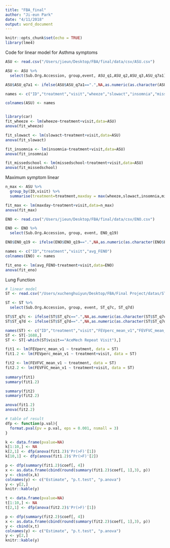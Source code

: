 ```yaml
---
title: "FBA_final"
author: "Ji-eun Park"
date: "4/11/2018"
output: word_document
---
```


```r
knitr::opts_chunk$set(echo = TRUE)
library(lme4)

```

Code for linear model for Asthma symptoms

```r
ASU <- read.csv("/Users/jieun/Desktop/FBA/final/data/csv/ASU.csv")

ASU <- ASU %>%
  select(Sub.Org.Accession, group,event, ASU_q1,ASU_q2,ASU_q3,ASU_q7a1)

ASU$ASU_q7a1 <- ifelse(ASU$ASU_q7a1==".",NA,as.numeric(as.character(ASU$ASU_q7a1)))

names <- c("ID","treatment","visit","wheeze","slowact","insomnia","missedschool")

colnames(ASU) <- names


library(car)
fit_wheeze <- lm(wheeze~treatment+visit,data=ASU)
anova(fit_wheeze)

fit_slowact <- lm(slowact~treatment+visit,data=ASU)
anova(fit_slowact)

fit_insomnia <- lm(insomnia~treatment+visit,data=ASU)
anova(fit_insomnia)

fit_missedschool <- lm(missedschool~treatment+visit,data=ASU)
anova(fit_missedschool)
```

Maximum symptom linear

```r
n_max <- ASU %>%
  group_by(ID,visit) %>%
  summarise(treatment=treatment,maxday = max(wheeze,slowact,insomnia,missedschool,na.rm=T))

fit_max <- lm(maxday~treatment+visit,data=n_max)
anova(fit_max)
```

```r
ENO <- read.csv("/Users/jieun/Desktop/FBA/final/data/csv/ENO.csv")

ENO <- ENO %>%
  select(Sub.Org.Accession, group, event, ENO_q19)

ENO$ENO_q19 <- ifelse(ENO$ENO_q19==".",NA,as.numeric(as.character(ENO$ENO_q19)))

names <- c("ID","treatment","visit","avg_FENO")
colnames(ENO) <- names

fit_eno <- lm(avg_FENO~treatment+visit,data=ENO)
anova(fit_eno)
```


Lung Function

```r
# linear model
ST <- read.csv("/Users/xuchenghuiyun/Desktop/FBA/Final Project/datas/ST.csv")

ST <- ST %>%
  select(Sub.Org.Accession, group, event, ST_q7c, ST_q7d)

ST$ST_q7c <- ifelse(ST$ST_q7c==".",NA,as.numeric(as.character(ST$ST_q7c)))
ST$ST_q7d <- ifelse(ST$ST_q7d==".",NA,as.numeric(as.character(ST$ST_q7d)))

names(ST) <- c("ID","treatment","visit","FEVperc_mean_v1","FEVFVC_mean_v1")
ST <- ST[-1688,]
ST <- ST[-which(ST$visit=="AceMech Repeat Visit"),]

fit1 <- lm(FEVperc_mean_v1 ~ treatment, data = ST)
fit1.2 <- lm(FEVperc_mean_v1 ~ treatment+visit, data = ST)

fit2 <- lm(FEVFVC_mean_v1 ~ treatment, data = ST)
fit2.2 <- lm(FEVFVC_mean_v1 ~ treatment+visit, data = ST)
  
summary(fit1)
summary(fit1.2)

summary(fit2)
summary(fit2.2)

anova(fit1.2)
anova(fit2.2)

# table of result
dfp <- function(p.val){
  format.pval(pv = p.val, eps = 0.001, nsmall = 3)
}

k <- data.frame(pvalue=NA)
k[1:10,] <- NA
k[2,1] <- dfp(anova(fit1.2)$'Pr(>F)'[1])
k[10,1] <- dfp(anova(fit1.2)$'Pr(>F)'[2])

p <- dfp(summary(fit1.2)$coef[, 4])
x <- as.data.frame(cbind(round(summary(fit1.2)$coef[, 1],3), p))
y <- cbind(x,k)
colnames(y) <- c("Estimate", "p.t.test", "p.anova")
y <- y[2,]
knitr::kable(y)

t <- data.frame(pvalue=NA)
t[1:10,] <- NA
t[2,1] <- dfp(anova(fit2.2)$'Pr(>F)'[1])

p <- dfp(summary(fit2.2)$coef[, 4])
x <- as.data.frame(cbind(round(summary(fit2.2)$coef[, 1],3), p))
y <- cbind(x,t)
colnames(y) <- c("Estimate", "p.t.test", "p.anova")
y <- y[2,]
knitr::kable(y)

```

